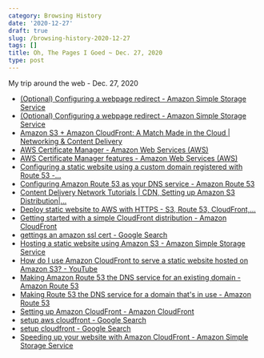 ```yaml
---
category: Browsing History
date: '2020-12-27'
draft: true
slug: /browsing-history-2020-12-27
tags: []
title: Oh, The Pages I Goed ~ Dec. 27, 2020
type: post
---
```



My trip around the web - Dec. 27, 2020

- [(Optional) Configuring a webpage redirect - Amazon Simple Storage Service](https://docs.aws.amazon.com/AmazonS3/latest/dev/how-to-page-redirect.html#advanced-conditional-redirects)
- [(Optional) Configuring a webpage redirect - Amazon Simple Storage Service](https://docs.aws.amazon.com/AmazonS3/latest/dev/how-to-page-redirect.html)
- [Amazon S3 + Amazon CloudFront: A Match Made in the Cloud | Networking & Content Delivery](https://aws.amazon.com/blogs/networking-and-content-delivery/amazon-s3-amazon-cloudfront-a-match-made-in-the-cloud/)
- [AWS Certificate Manager - Amazon Web Services (AWS)](https://aws.amazon.com/certificate-manager/)
- [AWS Certificate Manager features - Amazon Web Services (AWS)](https://aws.amazon.com/certificate-manager/features/)
- [Configuring a static website using a custom domain registered with Route 53 -...](https://docs.aws.amazon.com/AmazonS3/latest/dev/website-hosting-custom-domain-walkthrough.html)
- [Configuring Amazon Route 53 as your DNS service - Amazon Route 53](https://docs.aws.amazon.com/Route53/latest/DeveloperGuide/dns-configuring.html)
- [Content Delivery Network Tutorials | CDN, Setting up Amazon S3 Distribution|...](https://aws.amazon.com/cloudfront/getting-started/S3/)
- [Deploy static website to AWS with HTTPS - S3, Route 53, CloudFront,...](https://www.youtube.com/watch?v=lB4DTqMEumY)
- [Getting started with a simple CloudFront distribution - Amazon CloudFront](https://docs.aws.amazon.com/AmazonCloudFront/latest/DeveloperGuide/GettingStarted.SimpleDistribution.html)
- [gettings an amazon ssl cert - Google Search](https://www.google.com/search?client=safari&rls=en&q=gettings+an+amazon+ssl+cert&ie=UTF-8&oe=UTF-8)
- [Hosting a static website using Amazon S3 - Amazon Simple Storage Service](https://docs.aws.amazon.com/AmazonS3/latest/dev/WebsiteHosting.html)
- [How do I use Amazon CloudFront to serve a static website hosted on Amazon S3? - YouTube](https://www.youtube.com/watch?v=DiIaoIcoKNY)
- [Making Amazon Route 53 the DNS service for an existing domain - Amazon Route 53](https://docs.aws.amazon.com/Route53/latest/DeveloperGuide/MigratingDNS.html)
- [Making Route 53 the DNS service for a domain that's in use - Amazon Route 53](https://docs.aws.amazon.com/Route53/latest/DeveloperGuide/migrate-dns-domain-in-use.html)
- [Setting up Amazon CloudFront - Amazon CloudFront](https://docs.aws.amazon.com/AmazonCloudFront/latest/DeveloperGuide/setting-up-cloudfront.html)
- [setup aws cloudfront - Google Search](https://www.google.com/search?client=safari&rls=en&q=setup+aws+cloudfront&ie=UTF-8&oe=UTF-8)
- [setup cloudfront - Google Search](https://www.google.com/search?client=safari&rls=en&q=setup+cloudfront&ie=UTF-8&oe=UTF-8)
- [Speeding up your website with Amazon CloudFront - Amazon Simple Storage Service](https://docs.aws.amazon.com/AmazonS3/latest/dev/website-hosting-cloudfront-walkthrough.html)